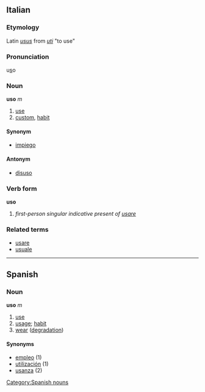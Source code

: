 ==Italian==
===Etymology===
Latin ''[[usus]]'' from ''[[uti]]'' "to use"
===Pronunciation===
u<u>s</u>o
===Noun===
'''uso''' ''m''

# [[use]]
# [[custom]], [[habit]]

====Synonym====
*[[impiego]]

====Antonym====
*[[disuso]]

===Verb form===
'''uso'''

# ''first-person singular indicative present of [[usare]]''

===Related terms===
*[[usare]]
*[[usuale]]

----
== Spanish ==
=== Noun ===
'''uso''' ''m''
# [[use]]
# [[usage]]; [[habit]]
# [[wear]] ([[degradation]])

==== Synonyms ====
*[[empleo]] (1)
*[[utilización]] (1)
*[[usanza]] (2)

[[Category:Spanish nouns]]